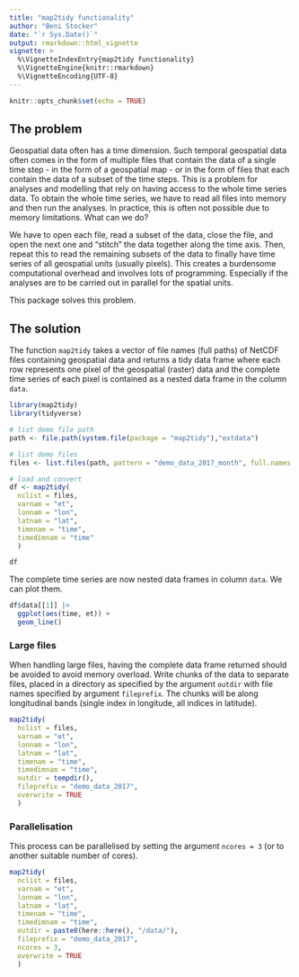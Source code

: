 ```yaml
---
title: "map2tidy functionality"
author: "Beni Stocker"
date: "`r Sys.Date()`"
output: rmarkdown::html_vignette
vignette: >
  %\VignetteIndexEntry{map2tidy functionality}
  %\VignetteEngine{knitr::rmarkdown}
  %\VignetteEncoding{UTF-8}
---
```


```r
knitr::opts_chunk$set(echo = TRUE)
```

## The problem

Geospatial data often has a time dimension. Such temporal geospatial data often comes in the form of multiple files that contain the data of a single time step - in the form of a geospatial map - or in the form of files that each contain the data of a subset of the time steps. This is a problem for analyses and modelling that rely on having access to the whole time series data. To obtain the whole time series, we have to read all files into memory and then run the analyses. In practice, this is often not possible due to memory limitations. What can we do? 

We have to open each file, read a subset of the data, close the file, and open the next one and "stitch" the data together along the time axis. Then, repeat this to read the remaining subsets of the data to finally have time series of all geospatial units (usually pixels). This creates a burdensome computational overhead and involves lots of programming. Especially if the analyses are to be carried out in parallel for the spatial units.

This package solves this problem.

## The solution

The function `map2tidy` takes a vector of file names (full paths) of NetCDF files containing geospatial data and returns a tidy data frame where each row represents one pixel of the geospatial (raster) data and the complete time series of each pixel is contained as a nested data frame in the column `data`.

```r
library(map2tidy)
library(tidyverse)

# list demo file path
path <- file.path(system.file(package = "map2tidy"),"extdata")

# list demo files
files <- list.files(path, pattern = "demo_data_2017_month", full.names = TRUE)

# load and convert
df <- map2tidy(
  nclist = files, 
  varnam = "et",
  lonnam = "lon", 
  latnam = "lat", 
  timenam = "time", 
  timedimnam = "time"
  )

df
```

The complete time series are now nested data frames in column `data`. We can plot them.
```r
df$data[[1]] |> 
  ggplot(aes(time, et)) +
  geom_line()
```

### Large files

When handling large files, having the complete data frame returned should be avoided to avoid memory overload. Write chunks of the data to separate files, placed in a directory as specified by the argument `outdir` with file names specified by argument `fileprefix`. The chunks will be along longitudinal bands (single index in longitude, all indices in latitude).
```r
map2tidy(
  nclist = files, 
  varnam = "et",
  lonnam = "lon", 
  latnam = "lat", 
  timenam = "time", 
  timedimnam = "time",
  outdir = tempdir(), 
  fileprefix = "demo_data_2017", 
  overwrite = TRUE
  )
```

### Parallelisation

This process can be parallelised by setting the argument `ncores = 3` (or to another suitable number of cores).
```r
map2tidy(
  nclist = files, 
  varnam = "et",
  lonnam = "lon", 
  latnam = "lat", 
  timenam = "time", 
  timedimnam = "time",
  outdir = paste0(here::here(), "/data/"), 
  fileprefix = "demo_data_2017", 
  ncores = 3,
  overwrite = TRUE
  )
```

